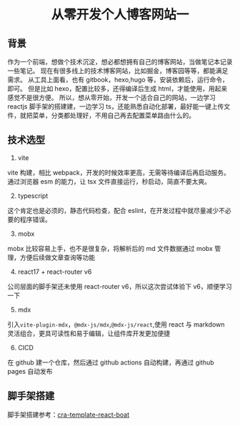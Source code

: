 # <center>从零开发个人博客网站一</center>

## 背景

作为一个前端，想做个技术沉淀，想必都想拥有自己的博客网站，当做笔记本记录一些笔记。
现在有很多线上的技术博客网站，比如掘金，博客园等等，都能满足需求。
从工具上面看，也有 gitbook，hexo,hugo 等，安装依赖后，运行命令，即可。
但是比如 hexo，配置比较多，还得编译后生成 html，才能使用，用起来感觉不是很方便。
所以，想从零开始，开发一个适合自己的网站，一边学习 reactjs 脚手架的搭建建，一边学习 ts，还能熟悉自动化部署，最好能一键上传文件，就把菜单，分类都处理好，不用自己再去配置菜单路由什么的。

## 技术选型

1. vite

vite 构建，相比 webpack，开发的时候效率更高，无需等待编译后再启动服务。通过浏览器 esm 的能力，让 tsx 文件直接运行，秒启动，简直不要太爽。

2. typescript

这个肯定也是必须的，静态代码检查，配合 eslint，在开发过程中就尽量减少不必要的程序错误。

3. mobx

mobx 比较容易上手，也不是很复杂，将解析后的 md 文件数据通过 mobx 管理，方便后续做文章查询等功能

4. react17 + react-router v6

公司层面的脚手架还未使用 react-router v6，所以这次尝试体验下 v6，顺便学习一下

5. mdx

引入`vite-plugin-mdx`，`@mdx-js/mdx`,`@mdx-js/react`,使用 react 与 markdown 灵活组合，更具可读性和易于编辑，让组件库开发更加便捷

6. CICD

在 github 建一个仓库，然后通过 github actions 自动构建，再通过 github pages 自动发布

## 脚手架搭建

脚手架搭建参考：[cra-template-react-boat](https://github.com/yaolx/cra-template-react-boat)
